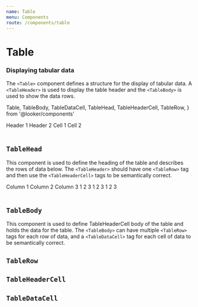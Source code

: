 ```yaml
---
name: Table
menu: Components
route: /components/table
---
```



# Table

<ComponentDetail of="Table" figma="file/TIVgrnhEWwRGvr5yEQA4CVlj/Tables" />

### Displaying tabular data

The `<Table>` component defines a structure for the display of tabular data. A `<TableHeader>` is used to display the table header and the `<TableBody>` is used to show the data rows.

  Table,
  TableBody,
  TableDataCell,
  TableHead,
  TableHeaderCell,
  TableRow,
} from '@looker/components'

<Playground>
  <Table>
    <TableHead>
      <TableRow>
        <TableHeaderCell>Header 1</TableHeaderCell>
        <TableHeaderCell>Header 2</TableHeaderCell>
      </TableRow>
    </TableHead>
    <TableBody>
      <TableRow>
        <TableDataCell>Cell 1</TableDataCell>
        <TableDataCell>Cell 2</TableDataCell>
      </TableRow>
    </TableBody>
  </Table>
</Playground>

## `TableHead`

<ComponentDetail
  of="TableHead"
  github="Table/TableHead"
  figma="file/TIVgrnhEWwRGvr5yEQA4CVlj/Tables"
/>

This component is used to define the heading of the table and describes the rows of data below. The `<TableHeader>` should have one `<TableRow>` tag and then use the `<TableHeaderCell>` tags to be semantically correct.

<Playground>
  <Table>
    <TableHead>
      <TableRow>
        <TableHeaderCell>Column 1</TableHeaderCell>
        <TableHeaderCell>Column 2</TableHeaderCell>
        <TableHeaderCell>Column 3</TableHeaderCell>
      </TableRow>
    </TableHead>
    <TableBody>
      <TableRow>
        <TableDataCell>1</TableDataCell>
        <TableDataCell>2</TableDataCell>
        <TableDataCell>3</TableDataCell>
      </TableRow>
      <TableRow>
        <TableDataCell>1</TableDataCell>
        <TableDataCell>2</TableDataCell>
        <TableDataCell>3</TableDataCell>
      </TableRow>
      <TableRow>
        <TableDataCell>1</TableDataCell>
        <TableDataCell>2</TableDataCell>
        <TableDataCell>3</TableDataCell>
      </TableRow>
    </TableBody>
  </Table>
</Playground>

## `TableBody`

<ComponentDetail
  of="TableBody"
  github="Table/TableBody"
  figma="file/TIVgrnhEWwRGvr5yEQA4CVlj/Tables"
/>

This component is used to define TableHeaderCell body of the table and holds the data for the table. The `<TableBody>` can have multiple `<TableRow>` tags for each row of data, and a `<TableDataCell>` tag for each cell of data to be semantically correct.

## `TableRow`

<ComponentDetail
  of="TableRow"
  github="Table/TableRow"
  figma="file/TIVgrnhEWwRGvr5yEQA4CVlj/Tables"
/>

## `TableHeaderCell`

<ComponentDetail
  of="TableHeaderCell"
  github="Table/TableHeaderCell"
  figma="file/TIVgrnhEWwRGvr5yEQA4CVlj/Tables"
/>

## `TableDataCell`

<ComponentDetail
  of="TableDataCell"
  github="Table/TableDataCell"
  figma="file/TIVgrnhEWwRGvr5yEQA4CVlj/Tables"
/>
